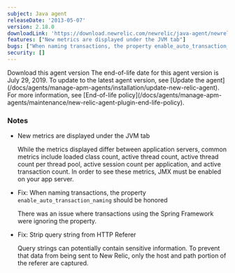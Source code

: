 ```yaml
---
subject: Java agent
releaseDate: '2013-05-07'
version: 2.18.0
downloadLink: 'https://download.newrelic.com/newrelic/java-agent/newrelic-agent/2.18.0/'
features: ["New metrics are displayed under the JVM tab"]
bugs: ["When naming transactions, the property enable_auto_transaction_naming should be honored", "Strip query string from HTTP Referer"]
security: []
---
```

<ButtonGroup>
  <ButtonLink
    role="button"
    to="https://download.newrelic.com/newrelic/java-agent/newrelic-agent/2.18.0/"
    variant="primary"
  >
    Download this agent version
  </ButtonLink>
</ButtonGroup>

<Callout variant="important">
  The end-of-life date for this agent version is July 29, 2019. To update to the latest agent version, see [Update the agent](/docs/agents/manage-apm-agents/installation/update-new-relic-agent). For more information, see [End-of-life policy](/docs/agents/manage-apm-agents/maintenance/new-relic-agent-plugin-end-life-policy).
</Callout>

### Notes

* New metrics are displayed under the JVM tab

  While the metrics displayed differ between application servers, common metrics include loaded class count, active thread count, active thread count per thread pool, active session count per application, and active transaction count. In order to see these metrics, JMX must be enabled on your app server.
* Fix: When naming transactions, the property `enable_auto_transaction_naming` should be honored

  There was an issue where transactions using the Spring Framework were ignoring the property.
* Fix: Strip query string from HTTP Referer

  Query strings can potentially contain sensitive information. To prevent that data from being sent to New Relic, only the host and path portion of the referer are captured.
